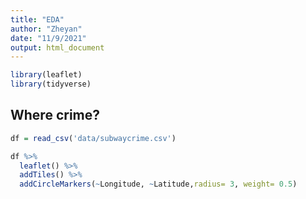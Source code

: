 ```yaml
---
title: "EDA"
author: "Zheyan"
date: "11/9/2021"
output: html_document
---
```


```r
library(leaflet)
library(tidyverse)
```

## Where crime?

```r
df = read_csv('data/subwaycrime.csv')

df %>% 
  leaflet() %>% 
  addTiles() %>% 
  addCircleMarkers(~Longitude, ~Latitude,radius= 3, weight= 0.5)


```



